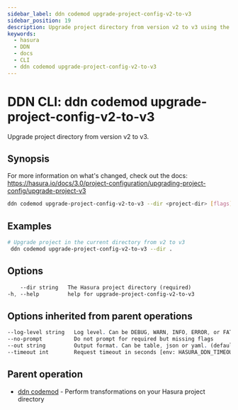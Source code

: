 ```yaml
---
sidebar_label: ddn codemod upgrade-project-config-v2-to-v3
sidebar_position: 19
description: Upgrade project directory from version v2 to v3 using the DDN CLI
keywords:
  - hasura
  - DDN
  - docs
  - CLI
  - ddn codemod upgrade-project-config-v2-to-v3
---
```


# DDN CLI: ddn codemod upgrade-project-config-v2-to-v3

Upgrade project directory from version v2 to v3.

## Synopsis

For more information on what's changed, check out the docs: https://hasura.io/docs/3.0/project-configuration/upgrading-project-config/upgrade-project-v3

```bash
ddn codemod upgrade-project-config-v2-to-v3 --dir <project-dir> [flags]
```

## Examples

```bash
# Upgrade project in the current directory from v2 to v3
 ddn codemod upgrade-project-config-v2-to-v3 --dir .
```

## Options

```sass
    --dir string   The Hasura project directory (required)
-h, --help         help for upgrade-project-config-v2-to-v3
```

## Options inherited from parent operations

```sass
--log-level string   Log level. Can be DEBUG, WARN, INFO, ERROR, or FATAL. (default "INFO")
--no-prompt          Do not prompt for required but missing flags
--out string         Output format. Can be table, json or yaml. (default "table")
--timeout int        Request timeout in seconds [env: HASURA_DDN_TIMEOUT] (default 100)
```

## Parent operation

- [ddn codemod](/reference/cli/commands/ddn_codemod) - Perform transformations on your Hasura project directory
